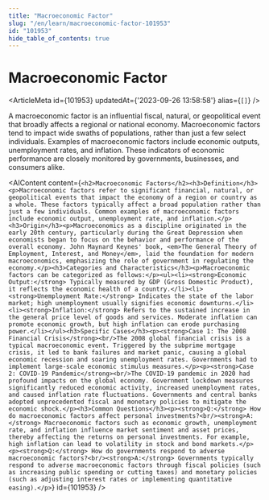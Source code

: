 ```yaml
---
title: "Macroeconomic Factor"
slug: "/en/learn/macroeconomic-factor-101953"
id: "101953"
hide_table_of_contents: true
---
```



# Macroeconomic Factor

<ArticleMeta id={101953} updatedAt={'2023-09-26 13:58:58'} alias={`[]`} />
<div className='border-solid border-b border-t-0 my-4 border-[var(--ifm-color-gray-300)]' />

A macroeconomic factor is an influential fiscal, natural, or geopolitical event that broadly affects a regional or national economy. Macroeconomic factors tend to impact wide swaths of populations, rather than just a few select individuals. Examples of macroeconomic factors include economic outputs, unemployment rates, and inflation. These indicators of economic performance are closely monitored by governments, businesses, and consumers alike.

<AIContent content={`<h2>Macroeconomic Factors</h2><h3>Definition</h3><p>Macroeconomic factors refer to significant financial, natural, or geopolitical events that impact the economy of a region or country as a whole. These factors typically affect a broad population rather than just a few individuals. Common examples of macroeconomic factors include economic output, unemployment rate, and inflation.</p><h3>Origin</h3><p>Macroeconomics as a discipline originated in the early 20th century, particularly during the Great Depression when economists began to focus on the behavior and performance of the overall economy. John Maynard Keynes' book, <em>The General Theory of Employment, Interest, and Money</em>, laid the foundation for modern macroeconomics, emphasizing the role of government in regulating the economy.</p><h3>Categories and Characteristics</h3><p>Macroeconomic factors can be categorized as follows:</p><ul><li><strong>Economic Output:</strong> Typically measured by GDP (Gross Domestic Product), it reflects the economic health of a country.</li><li><strong>Unemployment Rate:</strong> Indicates the state of the labor market; high unemployment usually signifies economic downturns.</li><li><strong>Inflation:</strong> Refers to the sustained increase in the general price level of goods and services. Moderate inflation can promote economic growth, but high inflation can erode purchasing power.</li></ul><h3>Specific Cases</h3><p><strong>Case 1: The 2008 Financial Crisis</strong><br/>The 2008 global financial crisis is a typical macroeconomic event. Triggered by the subprime mortgage crisis, it led to bank failures and market panic, causing a global economic recession and soaring unemployment rates. Governments had to implement large-scale economic stimulus measures.</p><p><strong>Case 2: COVID-19 Pandemic</strong><br/>The COVID-19 pandemic in 2020 had profound impacts on the global economy. Government lockdown measures significantly reduced economic activity, increased unemployment rates, and caused inflation rate fluctuations. Governments and central banks adopted unprecedented fiscal and monetary policies to mitigate the economic shock.</p><h3>Common Questions</h3><p><strong>Q:</strong> How do macroeconomic factors affect personal investments?<br/><strong>A:</strong> Macroeconomic factors such as economic growth, unemployment rate, and inflation influence market sentiment and asset prices, thereby affecting the returns on personal investments. For example, high inflation can lead to volatility in stock and bond markets.</p><p><strong>Q:</strong> How do governments respond to adverse macroeconomic factors?<br/><strong>A:</strong> Governments typically respond to adverse macroeconomic factors through fiscal policies (such as increasing public spending or cutting taxes) and monetary policies (such as adjusting interest rates or implementing quantitative easing).</p>`} id={101953} />
